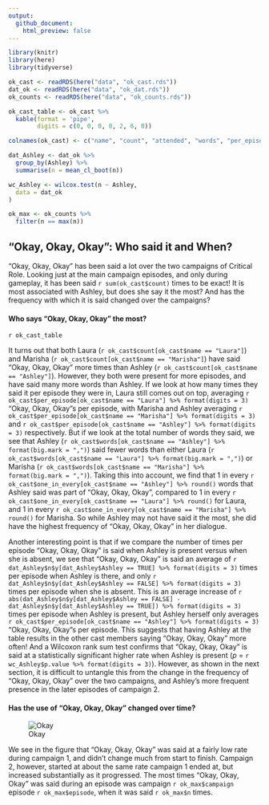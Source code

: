 ```yaml
---
output:
  github_document:
    html_preview: false
---
```


```r
library(knitr)
library(here)
library(tidyverse)

ok_cast <- readRDS(here("data", "ok_cast.rds"))
dat_ok <- readRDS(here("data", "ok_dat.rds"))
ok_counts <- readRDS(here("data", "ok_counts.rds"))

ok_cast_table <- ok_cast %>% 
  kable(format = 'pipe',
        digits = c(0, 0, 0, 0, 2, 6, 0))

colnames(ok_cast) <- c("name", "count", "attended", "words", "per_episode", "per_word", "one_in_every")

dat_Ashley <- dat_ok %>%
  group_by(Ashley) %>%
  summarise(n = mean_cl_boot(n))

wc_Ashley <- wilcox.test(n ~ Ashley,
  data = dat_ok
)

ok_max <- ok_counts %>% 
  filter(n == max(n))
```

## "Okay, Okay, Okay": Who said it and When?

"Okay, Okay, Okay" has been said a lot over the two campaigns of Critical Role. Looking just at the main campaign episodes, and only during gameplay, it has been said `r sum(ok_cast$count)` times to be exact! It is most associated with Ashley, but does she say it the most? And has the frequency with which it is said changed over the campaigns?


#### Who says "Okay, Okay, Okay" the most?

`r ok_cast_table`

It turns out that both Laura (`r ok_cast$count[ok_cast$name == "Laura"]`) and Marisha (`r ok_cast$count[ok_cast$name == "Marisha"]`) have said "Okay, Okay, Okay" more times than Ashley (`r ok_cast$count[ok_cast$name == "Ashley"]`). However, they both were present for more episodes, and have said many more words than Ashley. If we look at how many times they said it per episode they were in, Laura still comes out on top, averaging `r ok_cast$per_episode[ok_cast$name == "Laura"] %>% format(digits = 3)` "Okay, Okay, Okay"s per episode, with Marisha and Ashley averaging `r ok_cast$per_episode[ok_cast$name == "Marisha"] %>% format(digits = 3)` and `r ok_cast$per_episode[ok_cast$name == "Ashley"] %>% format(digits = 3)` respectively. But if we look at the total number of words they said, we see that Ashley (`r ok_cast$words[ok_cast$name == "Ashley"] %>% format(big.mark = ",")`) said fewer words than either Laura (`r ok_cast$words[ok_cast$name == "Laura"] %>% format(big.mark = ",")`) or Marisha (`r ok_cast$words[ok_cast$name == "Marisha"] %>% format(big.mark = ",")`). Taking this into account, we find that 1 in every `r ok_cast$one_in_every[ok_cast$name == "Ashley"] %>% round()` words that Ashley said was part of "Okay, Okay, Okay", compared to 1 in every `r ok_cast$one_in_every[ok_cast$name == "Laura"] %>% round()` for Laura, and 1 in every `r ok_cast$one_in_every[ok_cast$name == "Marisha"] %>% round()` for Marisha. So while Ashley may not have said it the most, she did have the highest frequency of "Okay, Okay, Okay" in her dialogue.

Another interesting point is that if we compare the number of times per episode "Okay, Okay, Okay" is said when Ashley is present versus when she is absent, we see that "Okay, Okay, Okay" is said an average of `r dat_Ashley$n$y[dat_Ashley$Ashley == TRUE] %>% format(digits = 3)` times per episode when Ashley is there, and only `r dat_Ashley$n$y[dat_Ashley$Ashley == FALSE] %>% format(digits = 3)` times per episode when she is absent. This is an average increase of `r abs(dat_Ashley$n$y[dat_Ashley$Ashley == FALSE] - dat_Ashley$n$y[dat_Ashley$Ashley == TRUE]) %>% format(digits = 3)` times per episode when Ashley is present, but Ashley herself only averages `r ok_cast$per_episode[ok_cast$name == "Ashley"] %>% format(digits = 3)` "Okay, Okay, Okay"s per episode. This suggests that having Ashley at the table results in the other cast members saying "Okay, Okay, Okay" more often! And a Wilcoxon rank sum test confirms that "Okay, Okay, Okay" is said at a statistically significant higher rate when Ashley is present (*p* = `r wc_Ashley$p.value %>% format(digits = 3)`). However, as shown in the next section, it is difficult to untangle this from the change in the frequency of "Okay, Okay, Okay" over the two campaigns, and Ashley's more frequent presence in the later episodes of campaign 2.

#### Has the use of "Okay, Okay, Okay" changed over time?

![Okay](../plots/okay_okay_okay.png)

We see in the figure that "Okay, Okay, Okay" was said at a fairly low rate during campaign 1, and didn't change much from start to finish. Campaign 2, however, started at about the same rate campaign 1 ended at, but increased substantially as it progressed. The most times "Okay, Okay, Okay" was said during an episode was campaign `r ok_max$campaign` episode `r ok_max$episode`, when it was said `r ok_max$n` times.